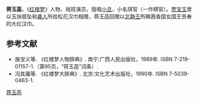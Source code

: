 '''蒋玉菡'''，《[[红楼梦|红楼梦]]》人物，戏班演员，擅唱[[小旦|小旦]]，小名琪官（一作棋官）。[[贾宝玉|贾宝玉]]曾以玉玦扇坠和[[袭人|袭人]]所给松花汉巾相赠，蒋玉菡回赠以[[北静王|北静王]]所赐茜香国女国王贡奉的大红汉巾。

== 参考文献 ==
* 施宝义等. 《红楼梦人物辞典》. 南宁:广西人民出版社，1989年. ISBN 7-219-01157-1.（第95页，“蒋玉菡”词条）.
* 冯其庸等. 《红楼梦大辞典》. 北京:文化艺术出版社，1990年. ISBN 7-5039-0463-1.

{{fict-char-stub}}
[[Category:紅樓夢人物|蒋玉菡]]